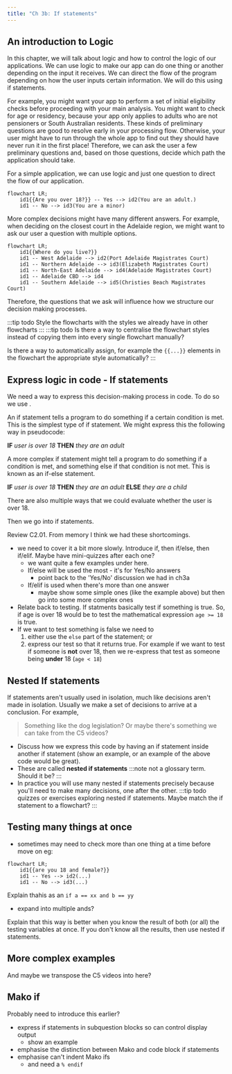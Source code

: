 ```yaml
---
title: "Ch 3b: If statements"
---
```


## An introduction to Logic
In this chapter, we will talk about logic and how to control the logic of our applications. We can use logic to make our app can do one thing or another depending on the input it receives. We can direct the flow of the program depending on how the user inputs certain information. We will do this using if statements.

For example, you might want your app to perform a set of initial eligibility checks before proceeding with your main analysis. You might want to check for age or residency, because your app only applies to adults who are not pensioners or South Australian residents. These kinds of preliminary questions are good to resolve early in your processing flow. Otherwise, your user might have to run through the whole app to find out they should have never run it in the first place! Therefore, we can ask the user a few preliminary questions and, based on those questions, decide which path the application should take. 

For a simple application, we can use logic and just one question to direct the flow of our application.
```mermaid
flowchart LR;
    id1{{Are you over 18?}} -- Yes --> id2(You are an adult.)
    id1 -- No --> id3(You are a minor)
```
More complex decisions might have many different answers.  For example, when deciding on the closest court in the Adelaide region, we might want to ask our user a question with multiple options.
```mermaid
flowchart LR;
    id1{{Where do you live?}}
    id1 -- West Adelaide --> id2(Port Adelaide Magistrates Court)
    id1 -- Northern Adelaide --> id3(Elizabeth Magistrates Court)
    id1 -- North-East Adelaide --> id4(Adelaide Magistrates Court)
    id1 -- Adelaide CBD --> id4
    id1 -- Southern Adelaide --> id5(Christies Beach Magistrates Court)
```

Therefore, the questions that we ask will influence how we structure our decision making processes. 

:::tip todo
Style the flowcharts with the styles we already have in other flowcharts
:::
:::tip todo
Is there a way to centralise the flowchart styles instead of copying them into
every single flowchart manually?

Is there a way to automatically assign, for example the `{{...}}` elements in the 
flowchart the appropriate style automatically?
:::

## Express logic in code - If statements
We need a way to express this decision-making process in code.  To do so we use  <DisplayGlossaryItem item='ifstatement' plural />.

An if statement tells a program to do something if a certain condition is met. This is the simplest type of if statement. We might express this the following way in pseudocode:

**IF** *user is over 18* **THEN** *they are an adult*

A more complex if statement might tell a program to do something if a condition is met, and something else if that condition is not met. This is known as an if-else statement.

**IF** *user is over 18* **THEN** *they are an adult* **ELSE** *they are a child*

There are also multiple ways that we could evaluate whether the user is over 18. 

Then we go into if statements.  

Review C2.01.  From memory I think we had these shortcomings.
- we need to cover it a bit more slowly.  Introduce if, then if/else, then if/elif.  Maybe have mini-quizzes after each one?
    - we want quite a few examples under here.
    - If/else will be used the most - it's for Yes/No answers
        - point back to the 'Yes/No' discussion we had in ch3a
    - If/elif is used when there's more than one answer
        - maybe show some simple ones (like the example above) but then go into some more complex ones
- Relate back to testing.  If statments basically test if something is true.  So, if age is over 18 would be to test the mathematical expression `age >= 18` is true.
- If we want to test something is false we need to
    1. either use the `else` part of the statement; or
    2. express our test so that it returns true.  For example if we want to test if someone is **not** over 18, then we re-express that test as someone being **under** 18 (`age < 18`)

## Nested If statements
If statements aren't usually used in isolation, much like decisions aren't made in isolation.
Usually we make a set of decisions to arrive at a conclusion.  For example,

> Something like the dog legislation?  Or maybe there's something we can take from the C5 videos?

- Discuss how we express this code by having an if statement inside another if statement (show an example, or an example of the above code would be great).
- These are called **nested if statements** 
:::note
not a glossary term. Should it be?
:::
- In practice you will use many nested if statements precisely because you'll 
need to make many decisions, one after the other.
:::tip todo
quizzes or exercises exploring nested if statements. Maybe match the if statement to a flowchart?
:::

## Testing many things at once
- sometimes may need to check more than one thing at a time before move on eg:
```mermaid
flowchart LR;
    id1{{are you 18 and female?}}
    id1 -- Yes --> id2(...)
    id1 -- No --> id3(...)
```

Explain thahis as an `if a == xx and b == yy`
- expand into multiple ands?

Explain that this way is better when you know the result of both (or all) the 
testing variables at once.  If you don't know all the results, then use nested if statements.

## More complex examples
And maybe we transpose the C5 videos into here?

## Mako if
Probably need to introduce this earlier?

- express if statements in subquestion blocks so can control display output
    - show an example
- emphasise the distinction between Mako and code block if statements
- emphasise can't indent Mako ifs
    - and need a `% endif`